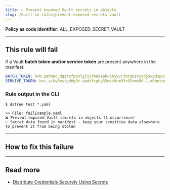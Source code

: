 ```yaml
---
title: ☑️ Prevent exposed Vault secrets in objects
slug: /built-in-rules/prevent-exposed-secrets-vault
---
```



<CommonOverview />

**Policy as code identifier:** ALL_EXPOSED_SECRET_VAULT

---

## This rule will fail

If a Vault **batch token and/or service token** are present anywhere in the manifest:

```yaml
BATCH_TOKEN: hvb.pehm8c_dqgtzfp9nlgj55the9epkubbyyvr3hcqksrytd5sxpdspxgkedgapgcykmx1ao-5f2hshknklvpuf49cuoovi_v61ssbto_ztwd8ps1dbmkeb_-f5vd_tln5gu8k0cczqeb06neqf0m-u7qrk
SERVIVE_TOKEN: hvs.aiky6mstgd0g9r-epdtfcghy32mzi6cm83z02emx80-1-m5bntqc9xf3e9qjcaw24vd1how4ptt0lssm7e637nox8skbz
```

### Rule output in the CLI

```terminal
$ datree test *.yaml

>> File: failExample.yaml
❌ Prevent exposed Vault secrets in objects [1 occurrence]
💡 Secret data found in manifest - keep your sensitive data elsewhere to prevent it from being stolen 
```

---

## How to fix this failure

<CommonHowToFix />

---

## Read more

- [Distribute Credentials Securely Using Secrets](https://kubernetes.io/docs/tasks/inject-data-application/distribute-credentials-secure/)
